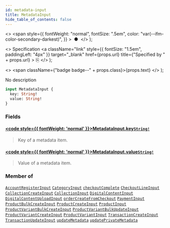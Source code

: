 ```yaml
---
id: metadata-input
title: MetadataInput
hide_table_of_contents: false
---
```


  <>
    <span
      style={{
        fontWeight: "normal",
        fontSize: ".5em",
        color: "var(--ifm-color-secondary-darkest)",
      }}
    >
      &nbsp;●&nbsp;
    </span>
  </>
);

  <>
    Specification
    <a
      className="link"
      style={{ fontSize: "1.5em", paddingLeft: "4px" }}
      target="\_blank"
      href={props.url}
      title={"Specified by " + props.url}
    >
      ⎘
    </a>
  </>
);

  <>
    <span className={"badge badge--" + props.class}>{props.text}</span>
  </>
);

No description

```graphql
input MetadataInput {
  key: String!
  value: String!
}
```

### Fields

#### [<code style={{ fontWeight: 'normal' }}>MetadataInput.<b>key</b></code>](#)<Bullet />[`String!`](../../../storefront/miscellaneous/scalars/string) <Badge class="secondary" text="non-null"/> <Badge class="secondary" text="scalar"/>

> Key of a metadata item.

#### [<code style={{ fontWeight: 'normal' }}>MetadataInput.<b>value</b></code>](#)<Bullet />[`String!`](../../../storefront/miscellaneous/scalars/string) <Badge class="secondary" text="non-null"/> <Badge class="secondary" text="scalar"/>

> Value of a metadata item.

### Member of

[`AccountRegisterInput`](../../../storefront/users/inputs/account-register-input) <Badge class="secondary" text="input"/><Bullet />[`CategoryInput`](../../../storefront/products/inputs/category-input) <Badge class="secondary" text="input"/><Bullet />[`checkoutComplete`](../../../storefront/checkout/mutations/checkout-complete) <Badge class="secondary" text="mutation"/><Bullet />[`CheckoutLineInput`](../../../storefront/checkout/inputs/checkout-line-input) <Badge class="secondary" text="input"/><Bullet />[`CollectionCreateInput`](../../../storefront/products/inputs/collection-create-input) <Badge class="secondary" text="input"/><Bullet />[`CollectionInput`](../../../storefront/products/inputs/collection-input) <Badge class="secondary" text="input"/><Bullet />[`DigitalContentInput`](../../../storefront/products/inputs/digital-content-input) <Badge class="secondary" text="input"/><Bullet />[`DigitalContentUploadInput`](../../../storefront/products/inputs/digital-content-upload-input) <Badge class="secondary" text="input"/><Bullet />[`orderCreateFromCheckout`](../../../storefront/checkout/mutations/order-create-from-checkout) <Badge class="secondary" text="mutation"/><Bullet />[`PaymentInput`](../../../storefront/payments/inputs/payment-input) <Badge class="secondary" text="input"/><Bullet />[`ProductBulkCreateInput`](../../../storefront/products/inputs/product-bulk-create-input) <Badge class="secondary" text="input"/><Bullet />[`ProductCreateInput`](../../../storefront/products/inputs/product-create-input) <Badge class="secondary" text="input"/><Bullet />[`ProductInput`](../../../storefront/products/inputs/product-input) <Badge class="secondary" text="input"/><Bullet />[`ProductVariantBulkCreateInput`](../../../storefront/products/inputs/product-variant-bulk-create-input) <Badge class="secondary" text="input"/><Bullet />[`ProductVariantBulkUpdateInput`](../../../storefront/products/inputs/product-variant-bulk-update-input) <Badge class="secondary" text="input"/><Bullet />[`ProductVariantCreateInput`](../../../storefront/products/inputs/product-variant-create-input) <Badge class="secondary" text="input"/><Bullet />[`ProductVariantInput`](../../../storefront/products/inputs/product-variant-input) <Badge class="secondary" text="input"/><Bullet />[`TransactionCreateInput`](../../../storefront/payments/inputs/transaction-create-input) <Badge class="secondary" text="input"/><Bullet />[`TransactionUpdateInput`](../../../storefront/payments/inputs/transaction-update-input) <Badge class="secondary" text="input"/><Bullet />[`updateMetadata`](../../../storefront/miscellaneous/mutations/update-metadata) <Badge class="secondary" text="mutation"/><Bullet />[`updatePrivateMetadata`](../../../storefront/miscellaneous/mutations/update-private-metadata) <Badge class="secondary" text="mutation"/>
